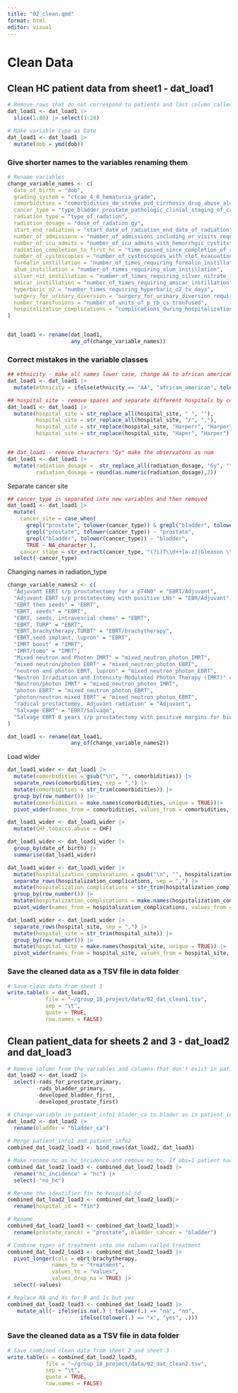 ```yaml
---
title: "02_clean.qmd"
format: html
editor: visual
---
```


# Clean Data

## Clean HC patient data from sheet1 - dat_load1

```r

# Remove rows that do not correspond to patients and last column called "Notes" 
dat_load1 <- dat_load1 |> 
  slice(1:80) |> select(1:28)

# Make variable type as Date
dat_load1 <- dat_load1 |> 
  mutate(dob = ymd(dob))
```

### Give shorter names to the variables renaming them

```r

# Rename variables 
change_variable_names <- c(
  date_of_birth = "dob",
  grading_system = "ctcae_4_0_hematuria_grade",
  comorbidities = "comorbidities_dm_stroke_pvd_cirrhosis_drug_abuse_alcoholism_tobacco_hx_mi_last_6mo_chf_copd_esrd",
  cancer_type = "type_bladder_prostate_pathologic_clinial_staging_of_cancer",
  radiation_type = "type_of_radation",
  radiation_dosage = "dose_of_radation_gy",
  start_end_radiation = "start_date_of_radiation_end_date_of_radiation",
  number_of_admissions = "number_of_admissions_including_er_visits_requiring_urology_consultation",
  number_of_icu_admits = "number_of_icu_admits_with_hemorrhgic_cystits",
  radiation_completion_to_first_hc = "time_passed_since_completion_of_radiation_treatment_months_and_first_incidence_hc",
  number_of_cystoscopies = "number_of_cystoscopies_with_clot_evacuation_and_or_fulguration_of_bleeders",
  formalin_instillation = "number_of_times_requiring_formalin_instillation",
  alum_instillation = "number_of_times_requiring_alum_instillation",
  silver_nit_instillation = "number_of_times_requiring_silver_nitrate_instillation",
  amicar_instillation = "number_of_times_requiring_amicar_instillation",
  hyperbaric_o2 = "number_times_requiring_hyperbaric_o2_tx_days",
  surgery_for_urinary_diversion = "surgery_for_urinary_diversion_required_if_yes_what_type",
  number_transfusions = "number_of_units_of_p_rb_cs_tranfused",
  hospitalization_complications = "complications_during_hospitalization_uti_pyelonephritis_urosepsis_hydronephrosis_aki_other"
)


dat_load1 <- rename(dat_load1, 
                    any_of(change_variable_names))
```

### Correct mistakes in the variable classes

```r

## ethnicity - make all names lower case, change AA to african american
dat_load1 <- dat_load1 |> 
  mutate(ethnicity = ifelse(ethnicity == "AA", "african_american", tolower(ethnicity)))

## hospital_site - remove spaces and separate different hospitals by comas, correct names 
dat_load1 <- dat_load1 |> 
  mutate(hospital_site = str_replace_all(hospital_site, " ", ""),
         hospital_site = str_replace_all(hospital_site, "/", ","),
         hospital_site = str_replace(hospital_site, "Harperr", "Harper"),
         hospital_site = str_replace(hospital_site, "Haper", "Harper"))


## dat_load1 - remove characters "Gy" make the observatons as num
dat_load1 <- dat_load1 |> 
  mutate(radiation_dosage =  str_replace_all(radiation_dosage, "Gy", ""),
         radiation_dosage = round(as.numeric(radiation_dosage),2)) 

```

Separate cancer site

```r
## cancer_type is separated into new variables and then removed 
dat_load1 <- dat_load1 |> 
  mutate(
    cancer_site = case_when(
      grepl("prostate", tolower(cancer_type)) & grepl("bladder", tolower(cancer_type)) ~ "both",
      grepl("prostate", tolower(cancer_type)) ~ "prostate",
      grepl("bladder", tolower(cancer_type)) ~ "bladder",
      TRUE ~ NA_character_),
    cancer_stage = str_extract(cancer_type, "(?i)T\\d++[a-z]|Gleason \\d+")) |>
  select(-cancer_type)
```

Changing names in radiation_type

```r
change_variable_names2 <- c(
  "Adjuvant EBRT s/p prostatectomy for a pT4N0" = "EBRT/Adjuvant",
  "Adjuvant EBRT s/p prostatectomy with positive LNs" = "EBR/Adjuvant",
  "EBRT then seeds" = "EBRT",
  "EBRT, seeds" = "EBRT",
  "EBRT, seeds, intravescial chemo" = "EBRT",
  "EBRT, TURP" = "EBRT",
  "EBRT,brachytherapy,TURBT" = "EBRT/brachytherapy",
  "EBRT,seed implant, lupron" = "EBRT",
  "IMRT boost" = "IMRT",
  "IMRT/tomo" = "IMRT",
  "Mixed neutron and Photon IMRT" = "mixed_neutron_photon_IMRT",
  "mixed neutron/photon EBRT" = "mixed_neutron_photon_EBRT",
  "neutron and photon EBRT, lupron" = "mixed_neutron_photon_EBRT",
  "Neutron Irradiation and Intensity-Modulated Photon Therapy (IMRT)" = "IMRT",
  "Neutron/photon IMRT" = "mixed_neutron_photon_IMRT",
  "photon EBRT" = "mixed_neutron_photon_EBRT",
  "photon/neutron mixed EBRT" = "mixed_neutron_photon_EBRT",
  "radical prostactomey, Adjuvant radiation" = "Adjuvant",
  "Salvage EBRT" = "EBRT/Salvage",
  "Salvage EBRT 8 years s/p prostatectomy with positive margins for biochemical recurrence" = "EBRT/Salvage"
)

dat_load1 <- rename(dat_load1, 
                    any_of(change_variable_names2))
```

Load wider

```r
dat_load1_wider <- dat_load1 |>
  mutate(comorbidities = gsub("\n", "", comorbidities)) |>
  separate_rows(comorbidities, sep = ",") |>
  mutate(comorbidities = str_trim(comorbidities)) |>
  group_by(row_number()) |>
  mutate(comorbidities = make.names(comorbidities, unique = TRUE))|>
  pivot_wider(names_from = comorbidities, values_from = comorbidities, values_fn = function(x) ifelse(!is.na(x), 1, 0))

dat_load1_wider <- dat_load1_wider |>
  mutate(CHF.tobacco.abuse = CHF)

dat_load1_wider <- dat_load1_wider |> 
  group_by(date_of_birth) |> 
  summarise(dat_load1_wider)

dat_load1_wider <- dat_load1_wider |>
  mutate(hospitalization_complications = gsub("\n", "", hospitalization_complications)) |>
  separate_rows(hospitalization_complications, sep = ",") |>
  mutate(hospitalization_complications = str_trim(hospitalization_complications)) |>
  group_by(row_number()) |>
  mutate(hospitalization_complications = make.names(hospitalization_complications, unique = TRUE)) |>
  pivot_wider(names_from = hospitalization_complications, values_from = hospitalization_complications, values_fn = function(x) ifelse(!is.na(x), 1, 0))

dat_load1_wider <- dat_load1_wider |> 
  separate_rows(hospital_site, sep = ",") |>
  mutate(hospital_site = str_trim(hospital_site)) |>
  group_by(row_number()) |>
  mutate(hospital_site = make.names(hospital_site, unique = TRUE)) |>
  pivot_wider(names_from = hospital_site, values_from = hospital_site, values_fn = function(x) ifelse(!is.na(x), 1, 0))
```

### Save the cleaned data as a TSV file in data folder

```r
# Save clean data from sheet 1
write.table(x = dat_load1,
            file = "~/group_18_project/data/02_dat_clean1.tsv", 
            sep = "\t", 
            quote = TRUE,
            row.names = FALSE)
```

## Clean patient_data for sheets 2 and 3 - dat_load2 and dat_load3

```r
# Remove column from the variables and columns that don't exist in patient_info2
dat_load2 <- dat_load2 |> 
  select(-rads_for_prostate_primary, 
         -rads_bladder_primary, 
         -developed_bladder_first,
         -developed_prostate_first)

# Change variable in patient_info1 blader_ca to blader as in patient_info2
dat_load2 <- dat_load2 |>
  rename(bladder = "bladder_ca")
 
# Merge patient_info1 and patient_info2
combined_dat_load2_load3 <- bind_rows(dat_load2, dat_load3)

# Make rename hc as hc_incidence and remove no_hc. If obs=1 patient had hc if obs=0 patient didn't have hc 
combined_dat_load2_load3 <- combined_dat_load2_load3 |> 
  rename("hc_incidence" = "hc") |>
  select(-"no_hc")

# Rename the identifier fin to hospital_id 
combined_dat_load2_load3 <- combined_dat_load2_load3|>
  rename(hospital_id = "fin") 

# Rename 
combined_dat_load2_load3 <- combined_dat_load2_load3|>
  rename(prostate_cancer = "prostate", bladder_cancer = "bladder") 

# Combine types of treatment into one column called treatment
combined_dat_load2_load3 <- combined_dat_load2_load3 |>
  pivot_longer(cols = ebrt:brachytherapy,
              names_to = "treatment", 
              values_to = "values",
              values_drop_na = TRUE) |>
  select(-values)

# Replace NA and Xs for 0 and 1s but yes
combined_dat_load2_load3 <- combined_dat_load2_load3 |> 
   mutate_all(~ ifelse(is.na(.) | tolower(.) == "na", "no", 
                       ifelse(tolower(.) == "x", "yes", .))) 

```

### Save the cleaned data as a TSV file in data folder

```r

# Save combined clean data from sheet 2 and sheet 3
write.table(x = combined_dat_load2_load3,
            file = "~/group_18_project/data/02_dat_clean2.tsv", 
            sep = "\t", 
            quote = TRUE,
            row.names = FALSE)
```
